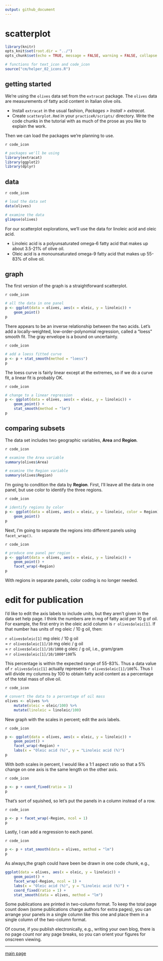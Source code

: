 ```yaml
---
output: github_document
--- 
```


# scatterplot  

```r
library(knitr)
opts_knit$set(root.dir = "../")
opts_chunk$set(echo = TRUE, message = FALSE, warning = FALSE, collapse = TRUE, fig.keep = 'high')
```

```r
# functions for text_icon and code_icon
source("cm/helper_02_icons.R")
```

## getting started 

We're using the `olives` data set from the `extracat` package. The `olives` data are measurements of fatty acid content in Italian olive oils.  

- Install `extracat` in the usual fashion, *Packages > Install > extracat*. 
- Create `scatterplot.Rmd` in your `practiceR/scripts/` directory. Write the code chunks in the tutorial with as much of the prose as you like  to explain the work. 

Then we can load the packages we're planning to use. 

`r code_icon`
```r
# packages we'll be using
library(extracat) 
library(ggplot2)
library(dplyr)
```

## data 

`r code_icon`
```r
# load the data set
data(olives)

# examine the data 
glimpse(olives)
```

For our scatterplot explorations, we'll use the data for linoleic acid and oleic acid. 

- Linoleic acid is a polyunsaturated omega-6 fatty acid that makes up about 3.5-21% of olive oil. 
- Oleic acid is a monounsaturated omega-9 fatty acid that makes up 55-83% of olive oil. 


## graph

The first version of the graph is a straightforward scatterplot. 

`r code_icon`
```r
# all the data in one panel 
p <- ggplot(data = olives, aes(x = oleic, y = linoleic)) + 
	geom_point()
p
```

There appears to be an inverse relationship between the two acids. Let's add a locally-weighted, low-order-polynomial regression, called a "loess" smooth fit. The gray envelope is a bound on uncertainty. 

`r code_icon`
```r
# add a loess fitted curve 
p <- p + stat_smooth(method = "loess")
p
```

The loess curve is fairly linear except at the extremes, so if we do a curve fit, a linear fit is probably OK. 

`r code_icon`
```r
# change to a linear regression 
p <- ggplot(data = olives, aes(x = oleic, y = linoleic)) + 
	geom_point() +
	stat_smooth(method = "lm")
p
```


## comparing subsets

The data set includes two geographic variables, **Area** and **Region**. 

`r code_icon`
```r
# examine the Area variable 
summary(olives$Area)

# examine the Region variable
summary(olives$Region)
```

I'm going to condition the data by **Region**. First, I'll leave all the data in one panel, but use color to identify the three regions.

`r code_icon`
```r
# identify regions by color 
p <- ggplot(data = olives, aes(x = oleic, y = linoleic, color = Region)) + 
	geom_point()
p
```

Next, I'm going to separate the regions into different panels using `facet_wrap()`. 

`r code_icon`
```r
# produce one panel per region 
p <- ggplot(data = olives, aes(x = oleic, y = linoleic)) + 
	geom_point() + 
	facet_wrap(~Region)
p
```

With regions in separate panels, color coding is no longer needed. 



# edit for publication 

I'd like to edit the axis labels to include units, but they aren't given in the data set help page. I think the numbers are in mg of fatty acid per 10 g of oil. For example, the first entry in the oleic acid column is `r olives$oleic[1]`. If that number has units of mg oleic / 10 g oil, then: 

`r olives$oleic[1]` mg oleic / 10 g oil    
   = `r olives$oleic[1]/10`  mg oleic / g oil    
   = `r olives$oleic[1]/10/1000` g oleic / g oil, i.e., gram/gram    
   = `r olives$oleic[1]/10/1000*100`%    

This percentage is within the expected range of 55-83%. Thus a data value of `r olives$oleic[1]` actually represents `r olives$oleic[1]/100`%. Thus I will divide my columns by 100 to obtain fatty acid content as a percentage of the total mass of olive oil. 

`r code_icon`
```r
# convert the data to a percentage of oil mass 
olives <- olives %>%
	mutate(oleic = oleic/100) %>%
	mutate(linoleic = linoleic/100)
```

New graph with the scales in percent; edit the axis labels.  

`r code_icon`
```r
p <- ggplot(data = olives, aes(x = oleic, y = linoleic)) + 
	geom_point() + 
	facet_wrap(~Region) + 
	labs(x = "Oleic acid (%)", y = "Linoleic acid (%)")
p
```

With both scales in percent, I would like a 1:1 aspect ratio so that a 5% change on one axis is the same length on the other axis. 

`r code_icon`
```r
p <- p + coord_fixed(ratio = 1)
p
```

That's sort of squished, so let's put the panels in a column instead of a row. 

`r code_icon`
```r
p <- p + facet_wrap(~Region, ncol = 1)
p
```

Lastly, I can add a regression to each panel. 

`r code_icon`
```r
p <- p + stat_smooth(data = olives, method = "lm")
p
```

As always,the graph could have been be drawn in one code chunk, e.g., 

```r
ggplot(data = olives, aes(x = oleic, y = linoleic)) + 
	geom_point() + 
	facet_wrap(~Region, ncol = 1) + 
	labs(x = "Oleic acid (%)", y = "Linoleic acid (%)") + 
	coord_fixed(ratio = 1) + 
	stat_smooth(data = olives, method = "lm")
```

Some publications are printed in two-column format. To keep the total page count down (some publications charge authors for extra pages), you can arrange your panels in a single column like this one and place them in a single column of the two-column format. 

Of course, if you publish electronically, e.g., writing your own blog, there is no page count nor any page breaks, so you can orient your figures for onscreen viewing. 

--- 
[main page](../README.md)
